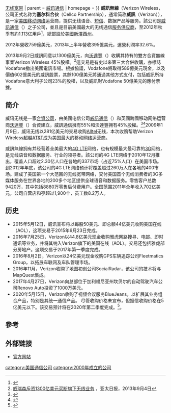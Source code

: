 {{multiple issues|
{{roughtranslation|time=2016-08-30T03:38:48+00:00}}
{{update|time=2016-08-30T03:38:48+00:00}}
}}
{{NoteTA
|G1 = Communication
|G2 = Electronics
|G3 = Information Technology
|G4 = Organization
|G5 = USState
}}
{{Infobox company
| name         = 塞尔科合伙
| name_en      = Cellco Partnership
| logo         = File:Verizon 2015 logo -vector.svg
| logo_size    = 260px
| logo_caption = 现用商标（自2015年起）
| type         = [[子公司|子公司]]
| trading_name = 威讯无线（{{lang|en|Verizon Wireless}}）
| foundation   = {{Start date and age|df=yes|2000|04|04}}<ref name="found">{{cite web |title=Verizon Wireless Introduces New Brand With National Advertising Campaign |url=https://www.verizon.com/about/news/press-releases/verizon-wireless-introduces-new-brand-national-advertising-campaign |publisher=[[威讯通信|威讯通信]] |accessdate=2019-03-21 |archive-date=2021-01-18 |archive-url=https://web.archive.org/web/20210118113931/https://www.verizon.com/about/news/press-releases/verizon-wireless-introduces-new-brand-national-advertising-campaign |dead-url=no }}</ref><br>{{USA}}[[新泽西州|新泽西州]]{{Link-en|贝德明斯特 (新泽西州)|Bedminster, New Jersey|贝德明斯特}}<ref name="found" />
| location     = {{USA}}新泽西州{{Link-en|巴斯金岭 (新泽西州)|Basking Ridge, New Jersey|巴斯金岭}}<ref>{{cite web |title=Verizon Corporate Headquarters |url=https://www.verizon.com/about/our-company/verizon-corporate-headquarters |publisher=[[威讯通信|威讯通信]] |accessdate=2019-03-21 |archive-date=2021-03-04 |archive-url=https://web.archive.org/web/20210304081254/https://www.verizon.com/about/our-company/verizon-corporate-headquarters |dead-url=no }}</ref>
| locations    = 2330家连锁店
| area_served  = {{USA}}
| key_people   = {{Link-en|罗南·邓恩|Ronan Dunne}}<small>（[[总裁|总裁]]）</small><ref>{{cite web |author1=Aaron Pressman |title=Verizon Hired This U.K. Mobile CEO to Charm U.S. Customers |url=http://fortune.com/2016/08/02/verizon-wireless-ronan-dunne-o2/ |publisher=[[财富杂志|财富杂志]] |accessdate=2019-03-21 |archive-date=2020-11-08 |archive-url=https://web.archive.org/web/20201108093850/https://fortune.com/2016/08/02/verizon-wireless-ronan-dunne-o2/ |dead-url=no }}</ref><ref>{{cite web |title=Ronan Dunne |url=https://www.verizon.com/about/our-company/executive-bios/ronan-dunne |publisher=[[威讯通信|威讯通信]] |accessdate=2019-03-21 |archive-date=2021-01-19 |archive-url=https://web.archive.org/web/20210119174829/https://www.verizon.com/about/our-company/executive-bios/ronan-dunne |dead-url=no }}</ref>
| industry     = [[电信|电信业]]
| services     = {{Link-en|移动通讯|Mobile telephony}}{{\}}[[無線寬頻|无线宽带]]
| parent       = [[威讯通信|威讯通信]]
| homepage     = {{URL|https://www.verizonwireless.com/}}
}}
'''威訊無線'''（Verizon Wireless，公司正式名称为'''塞尔科合伙'''（Cellco Partnership），通常简称'''威訊'''（Verizon）），是一家[[美国|美国]][[移动网络|移动网络]]运营商，提供无线语音、[[短信|短信]]、数据产品等服务。該公司是[[威訊通信|威訊通信]]（{{lang|en|Verizon Communications}}）之子公司，並且是目前美國最大的无线通信[[ISP|服务供应商]]，至2012年秋季有約1.113亿用戶<ref>{{cite web|url=http://newscenter.verizon.com/press-releases/verizon/2011/verizon-generates-strong.html|title=Verizon Generates Strong Wireless Results, Increased Cash Flow, and FiOS and Strategic Services Growth in 3Q|publisher=|access-date=2012-01-14|archive-date=2012-06-05|archive-url=https://web.archive.org/web/20120605020645/http://newscenter.verizon.com/press-releases/verizon/2011/verizon-generates-strong.html|dead-url=no}}</ref>，總部設於[[美國|美國]][[新澤西州|新澤西州]]{{link-en|巴斯金嶺|Basking Ridge, New Jersey}}。

2012年營收759億美元，2013年上半年營收395億美元，運營利潤率32.6%。

2013年9月2日威訊同意以1300億美元，向[[沃達豐|沃達豐]]（{{lang|en|Vodafone}}）收購其持有的雙方合資無線事業Verizon Wireless 45%股權。<ref>[http://www.apdnews.com/news/33584.html 威瑞森斥资1300亿美元买断旗下无线业务] {{Wayback|url=http://www.apdnews.com/news/33584.html |date=20131203031813 }}，亚太日报，2013年9月4日</ref>這交易是有史以來第三大合併收購，亦標誌Vodafone撤出美國電訊市場。根據協議，Vodafone將取得589億美元現金，以及價值602億美元的威訊股票，其餘100億美元將通過其他方式支付，包括威訊所持Vodafone意大利子公司23%的股權，以及威訊對Vodafone 50億美元的應付票據。

== 简介 ==
威讯无线是一家[[合資公司|合資公司]]，由美國电信公司[[威訊通信|威訊通信]]（{{lang|en|Verizon Communications}}）和英國跨國移动网络运营商[[沃達豐|沃達豐]]（{{lang|en|Vodafone}}）合資建立，威訊通信擁有55%和沃達豐拥有45%股權。<ref name="split">{{cite book|title=Mergers, Acquisitions, and Other Restructuring Activities|url=https://archive.org/details/mergersacquisiti00depa|first=Donald| last=DePamphilis|pages=[https://archive.org/details/mergersacquisiti00depa/page/603 603]|isbn=978-0123740120|year=2007|publisher=[[Academic_Press|Academic Press]]}}</ref><ref>{{Cite web |url=http://aboutus.vzw.com/aboutusoverview.html |title=About Us<!-- Bot generated title --> |access-date=2012-01-14 |archive-date=2013-10-16 |archive-url=https://web.archive.org/web/20131016045539/http://aboutus.vzw.com/aboutusoverview.html |dead-url=yes }}</ref>2009年1月9日，威讯无线以281亿美元的交易收购[[Alltel|Alltel]]无线，本次收购帮助Verizon Wireless超越[[AT&T|AT&T]]成为美国最大的移动网络运营商。

威訊無線拥有并经营着全美最大的[[4G_LTE|4G LTE]]网络，也有规模最大最可靠的[[3G|3G]]网络，是无线语音和数据服务、行业的领导者。該公司的4G LTE网络于2010年12月推出，覆盖人口超过2.30亿人口在各地的337市场（占近75%人口）在美国市场。到2012年年底，该公司的4G LTE网络预计将覆盖超过260万人在各地的400市场。建成了美国第一个大范围的无线宽带网络，交付美国首个无线消费者的3G多媒体服务在世界各地的200多个地区提供全球语音和数据服务。零售客户总数9420万，其中包括8880万零售后付费用户。全国范围2011年全年收入702亿美元，公司自营店和亭超过1,900个，员工数8.2万人。

== 历史 ==

* 2015年5月12日，威讯宣布将以每股50美元、即总额44亿美元收购美国在线（AOL），这项交易于2015年6月23日完成。
* 2016年7月25日，Verizon以44.8亿美元现金收购雅虎网路搜寻、电邮、即时通讯等业务，并将其纳入Verizon旗下的美国在线（AOL）。交易还包括雅虎部分房地产。这项交易于2017年第一季度完成。
* 2016年8月2日，Verizon以24亿美元现金收购GPS车辆追踪公司Fleetmatics Group，以拓展车联网及车队管理市场。
* 2016年11月，Verizon收购了地图初创公司SocialRadar，该公司的技术将与MapQuest集成。
* 2017年4月27日，Verizon向总部位于加利福尼亚州坎贝尔的自动驾驶汽车公司Renovo Auto投资了1000万美元。
* 2020年5月15日，Verizon收购了视频会议服务BlueJeans，以扩展其业务组合产品，特别是其统一通信产品。 尽管收购价格未宣布，但据信收购价格在5亿美元以下。该交易预计将在2020年第二季度完成。<ref>{{cite web |url=https://www.mg21.com/vz.html |title=美国最大移动运营商：威瑞森通讯Verizon Communications(VZ) |publisher=美股之家 |date=2021-05-12 |access-date=2021-05-13 |archive-date=2021-05-15 |archive-url=https://web.archive.org/web/20210515001134/https://www.mg21.com/vz.html/ |dead-url=no }}</ref>。

==參考==
<references/>

==外部链接==
*[https://www.verizonwireless.com 官方网站] {{Wayback|url=https://www.verizonwireless.com/ |date=20210308110859 }}

[[category:美国通信公司|category:美国通信公司]]
[[category:2000年成立的公司|category:2000年成立的公司]]